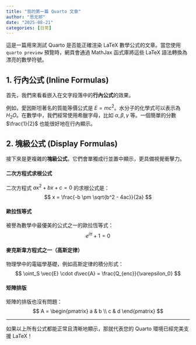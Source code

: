 ```yaml
---
title: "我的第一篇 Quarto 文章"
author: "思无邪"
date: "2025-08-21"
categories: [日常]
---
```


這是一篇用來測試 Quarto 是否能正確渲染 LaTeX 數學公式的文章。當您使用 `quarto preview` 預覽時，網頁會通過 MathJax 函式庫將這些 LaTeX 語法轉換為漂亮的數學符號。

## 1. 行內公式 (Inline Formulas)

首先，我們來看看嵌入在文字段落中的**行內公式**的效果。

例如，愛因斯坦著名的質能等價公式是 $E=mc^2$。水分子的化學式可以表示為 $H_2O$。在數學中，我們經常使用希臘字母，比如 $\alpha, \beta, \gamma$ 等。一個簡單的分數 $\frac{1}{2}$ 也能很好地在行內顯示。

## 2. 塊級公式 (Display Formulas)

接下來是更複雜的**塊級公式**，它們會單獨成行並置中顯示，更具備視覺衝擊力。

#### 二次方程式求根公式

二次方程式 $ax^2 + bx + c = 0$ 的求根公式是：
$$
x = \frac{-b \pm \sqrt{b^2 - 4ac}}{2a}
$$

#### 歐拉恆等式

被譽為數學中最優美的公式之一的歐拉恆等式：
$$
e^{i\pi} + 1 = 0
$$

#### 麥克斯韋方程式之一（高斯定律）

物理學中的電磁學基礎，例如高斯定律的積分形式：
$$
\oint_S \vec{E} \cdot d\vec{A} = \frac{Q_{enc}}{\varepsilon_0}
$$

#### 矩陣排版

矩陣的排版也沒有問題：
$$
A = \begin{pmatrix}
a & b \\
c & d
\end{pmatrix}
$$

---

如果以上所有公式都能正常且清晰地顯示，那就代表您的 Quarto 環境已經完美支援 LaTeX！